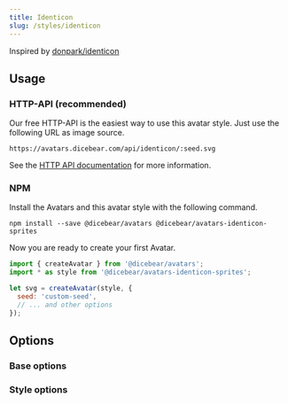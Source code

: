 ```yaml
---
title: Identicon
slug: /styles/identicon
---
```



<Examples style={style} />

Inspired by [donpark/identicon](https://github.com/donpark/identicon)

## Usage

### HTTP-API (recommended)

Our free HTTP-API is the easiest way to use this avatar style. Just use the following URL as image source.

    https://avatars.dicebear.com/api/identicon/:seed.svg

See the [HTTP API documentation](/docs/http-api) for more information.

### NPM

Install the Avatars and this avatar style with the following command.

    npm install --save @dicebear/avatars @dicebear/avatars-identicon-sprites

Now you are ready to create your first Avatar.

```js
import { createAvatar } from '@dicebear/avatars';
import * as style from '@dicebear/avatars-identicon-sprites';

let svg = createAvatar(style, {
  seed: 'custom-seed',
  // ... and other options
});
```

## Options

### Base options

<Options schema={coreSchema} />

### Style options

<Options schema={style.schema} />

